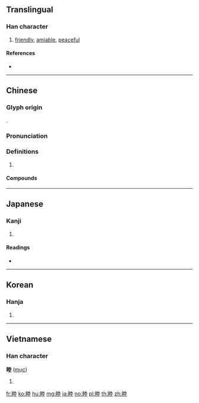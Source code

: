 {{character info/new}}
==Translingual==

===Han character===
{{Han char|rn=109|rad=目|as=08|sn=13|four=64014|canj=BUGCG}}

# [[friendly]], [[amiable]], [[peaceful]]

====References====
* {{Han ref|kx=0811.030|dkj=23460|dj=1226.030|hdz=42494.040|uh=7766|ud=30566|bh=B7FC|bd=47100}}

----

==Chinese==
{{zh-forms}}

===Glyph origin===
{{Han etym}}
{{Han compound|目|坴|c1=s|c2=p|t1=eyes|ls=psc}}.

===Pronunciation===
{{zh-pron
|m=mù
|c=muk6
|mc=y
|oc=y
|cat=
}}

===Definitions===
{{zh-hanzi}}

# {{rfdef|zh}}

====Compounds====
{{zh-der|上和下睦|不睦|修睦|和睦|敦睦|敦親睦鄰|潘楊之睦|睦誼|睦鄰|親睦|講信修睦|輯睦|鄰睦|雍睦|顧睦}}

----

==Japanese==

===Kanji===
{{ja-kanji|grade=|rs=目08}}

# {{defn|lang=ja|sort=目08}}

====Readings====
* {{ja-readings|kanon=[[ぼく]] (boku)|goon=[[もく]] (moku)|kun=[[むつまじい]] (mutsumajii), [[むつぶ]] (mutsubu)}}

----

==Korean==

===Hanja===
{{ko-hanja|hangeul=목|eumhun=|rv=mok|mr=mok|y=mok}}

# {{defn|lang=ko|sort=目08}}

----

==Vietnamese==

===Han character===
'''睦''' ([[mục]])

# {{defn|lang=vi}}

[[fr:睦]]
[[ko:睦]]
[[hu:睦]]
[[mg:睦]]
[[ja:睦]]
[[no:睦]]
[[pl:睦]]
[[th:睦]]
[[zh:睦]]